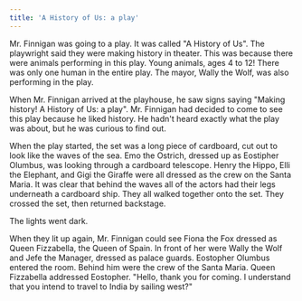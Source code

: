 ```yaml
---
title: 'A History of Us: a play'
---
```


Mr. Finnigan was going to a play. It was called "A History of Us". The playwright said they were making history in theater.  This was because there were animals performing in this play. Young animals, ages 4 to 12! There was only one human in the entire play. The mayor, Wally the Wolf, was also performing in the play.

When Mr. Finnigan arrived at the playhouse, he saw signs saying "Making history! A History of Us: a play".  Mr. Finnigan had decided to come to see this play because he liked history.  He hadn't heard exactly what the play was about, but he was curious to find out.

When the play started, the set was a long piece of cardboard, cut out to look like the waves of the sea. Emo the Ostrich, dressed up as Eostipher Olumbus, was looking through a cardboard telescope. Henry the Hippo, Elli the Elephant, and Gigi the Giraffe were all dressed as the crew on the Santa Maria. It was clear that behind the waves all of the actors had their legs underneath a cardboard ship. They all walked together onto the set. They crossed the set, then returned backstage.

The lights went dark.

When they lit up again, Mr. Finnigan could see Fiona the Fox dressed as Queen Fizzabella, the Queen of Spain. In front of her were Wally the Wolf and Jefe the Manager, dressed as palace guards. Eostopher Olumbus entered the room. Behind him were the crew of the Santa Maria. Queen Fizzabella addressed Eostopher. "Hello, thank you for coming. I understand that you intend to travel to India by sailing west?"
